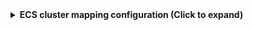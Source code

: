 <details>
<summary><b>ECS cluster mapping configuration (Click to expand)</b></summary>

```yaml showLineNumbers
resources:
  - kind: AWS::ECS::Cluster
    selector:
      query: 'true'
      # includeActions: No optional actions available for ECS clusters
      # All properties are included by default via DescribeClustersAction
    port:
      entity:
        mappings:
          identifier: .Properties.ClusterArn
          title: .Properties.ClusterName
          blueprint: '"ecsCluster"'
          properties:
            status: .Properties.Status
            runningTasksCount: .Properties.RunningTasksCount
            activeServicesCount: .Properties.ActiveServicesCount
            pendingTasksCount: .Properties.PendingTasksCount
            registeredContainerInstancesCount: .Properties.RegisteredContainerInstancesCount
            capacityProviders: .Properties.CapacityProviders
            clusterArn: .Properties.ClusterArn
            tags: .Properties.Tags
          relations:
            account: .__ExtraContext.AccountId
```

</details>
